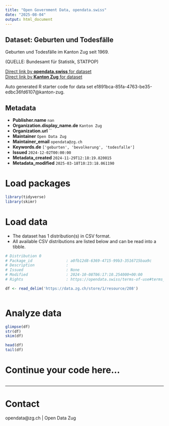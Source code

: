 ```yaml
---
title: "Open Government Data, opendata.swiss"
date: "2025-08-04"
output: html_document
---
```


## Dataset: Geburten und Todesfälle

Geburten und Todesfälle im Kanton Zug seit 1969.

(QUELLE: Bundesamt für Statistik, STATPOP)

[Direct link by **opendata.swiss** for dataset](https://opendata.swiss/de/dataset/geburten-und-todesfalle)<br>
[Direct link by **Kanton Zug** for dataset](https://www.zg.ch/behoerden/gesundheitsdirektion/statistikfachstelle/themen/01bevoelkerungszahlen/geburten-und-todesfaelle)

Auto generated R starter code for data set e1891bca-85fa-4763-be35-edbc36fd6107@kanton-zug.

## Metadata

- **Publisher.name** `nan`
- **Organization.display_name.de** `Kanton Zug`
- **Organization.url** ``
- **Maintainer** `Open Data Zug`
- **Maintainer_email** `opendata@zg.ch`
- **Keywords.de** `['geburten', 'bevolkerung', 'todesfalle']`
- **Issued** `2024-12-02T00:00:00`
- **Metadata_created** `2024-11-29T12:18:19.820015`
- **Metadata_modified** `2025-03-18T10:23:18.061190`


# Load packages

```r

library(tidyverse)
library(skimr)

```

# Load data

-   The dataset has 1 distribution(s) in CSV format.
-   All available CSV distributions are listed below and can be read into a tibble.

```r

# Distribution 0
# Package_id               : a0fb12d8-6369-4715-99b3-3516715baa9c
# Description              : 
# Issued                   : None
# Modified                 : 2024-10-08T06:17:10.254000+00:00
# Rights                   : https://opendata.swiss/terms-of-use#terms_open

df <- read_delim('https://data.zg.ch/store/1/resource/208')



```

# Analyze data

```r

glimpse(df)
str(df)
skim(df)

head(df)
tail(df)

```

# Continue your code here...

```r

```

------------------------------------------------------------------------

# Contact

opendata@zg.ch | Open Data Zug
